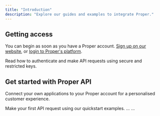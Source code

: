 ```yaml
---
title: "Introduction"
description: "Explore our guides and examples to integrate Proper."
---
```


## Getting access

You can begin as soon as you have a Proper account. [Sign up on our website](https://helloproper.com), or [login to Proper's platform](https://app.helloproper.com).

<CardGroup cols={2}>
  <Card
    title="API keys"
    icon="key"
    href="/apikeys"
  >
    Read how to authenticate and make API requests using secure and restricted keys.
  </Card>
</CardGroup>

## Get started with Proper API

Connect your own applications to your Proper account for a personalised customer experience.

<CardGroup cols={2}>
  <Card
    title="Quickstart"
    icon="rocket"
    href="/quickstart"
  >
    Make your first API request using our quickstart examples.
  </Card>
  <Card
    title="API Rerefence"
    icon="code"
    href="/api-reference"
  >
    ...
  </Card>
  <Card
    title="Webhooks"
    icon="code-compare"
    href="https://mintlify.com/docs/components/accordion"
  >
    ...
  </Card>
</CardGroup>
